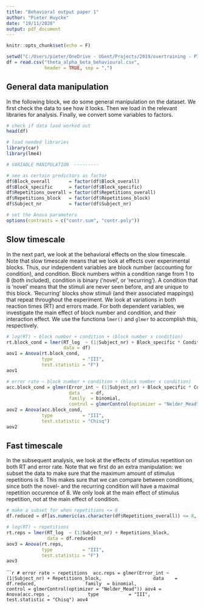 ```yaml
---
title: "Behavioral output paper 1"
author: "Pieter Huycke"
date: "19/11/2020"
output: pdf_document
---
```


```r
knitr::opts_chunk$set(echo = F)

setwd("C:/Users/pieter/OneDrive - UGent/Projects/2019/overtraining - PILOT 3/figures/Publish/Data/Stimulus-locked/Theta, alpha, beta + behavioral data")
df = read.csv("theta_alpha_beta_behavioural.csv", 
              header = TRUE, sep = ",")
```

## General data manipulation

In the following block, we do some general manipulation on the dataset. We first check the data to see how it looks. Then we load in the relevant libraries for analysis. Finally, we convert some variables to factors.

```r
# check if data load worked out
head(df)

# load needed libraries
library(car)
library(lme4)

# VARIABLE MANIPULATION  ---------

# see as certain predictors as factor
df$Block_overall       = factor(df$Block_overall)
df$Block_specific      = factor(df$Block_specific)
df$Repetitions_overall = factor(df$Repetitions_overall)
df$Repetitions_block   = factor(df$Repetitions_block)
df$Subject_nr          = factor(df$Subject_nr)

# set the Anova parameters
options(contrasts = c("contr.sum", "contr.poly"))
```

## Slow timescale

In the next part, we look at the behavioral effects on the slow timescale. Note that slow timescale means that we look at effects over experimental blocks. Thus, our independent variables are block number (accounting for condition), and condition. Block numbers within a condition range from 1 to 8 (both included), condition is binary ('novel', or 'recurring'). A condition that is 'novel' means that the stimuli are never seen before, and are unique to this block. 'Recurring' blocks show stimuli (and their associated mappings) that repeat throughout the experiment. We look at variations in both reaction times (RT) and errors made. For both dependent variables, we investigate the main effect of block number and condition, and their interaction effect. We use the functiona `lmer()` and `glmer` to accomplish this, respectively.

```r
# log(RT) ~ block number + condition + (block number x condition) 
rt.block_cond = lmer(RT_log  ~ (1|Subject_nr) + Block_specific * Condition, 
                     data = df)
aov1 = Anova(rt.block_cond,
             type           = "III",
             test.statistic = "F")
aov1
```

```r
# error rate ~ block number + condition + (block number x condition) 
acc.block_cond = glmer(Error_int ~ (1|Subject_nr) + Block_specific * Condition, 
                       data    = df,
                       family  = binomial,
                       control = glmerControl(optimizer = "Nelder_Mead"))
aov2 = Anova(acc.block_cond,
             type           = "III",
             test.statistic = "Chisq")
aov2
```

## Fast timescale

In the subsequent analysis, we look at the effects of stimulus repetition on both RT and error rate. Note that we first do an extra manipulation: we subset the data to make sure that the maximum amount of stimulus repetitions is 8. This makes sure that we can compare between conditions, since both the novel- and the recurring condition will have a maximal repetition occurence of 8. We only look at the main effect of stimulus repetition, not at the main effect of condition.

```r
# make a subset for when repetitions <= 8
df.reduced = df[as.numeric(as.character(df$Repetitions_overall)) <= 8, ]

# log(RT) ~ repetitions 
rt.reps = lmer(RT_log  ~ (1|Subject_nr) + Repetitions_block, 
               data = df.reduced)
aov3 = Anova(rt.reps,
             type           = "III",
             test.statistic = "F")
aov3
```

``````r
# error rate ~ repetitions 
acc.reps = glmer(Error_int ~ (1|Subject_nr) + Repetitions_block, 
                 data    = df.reduced,
                 family  = binomial,
                 control = glmerControl(optimizer = "Nelder_Mead"))
aov4 = Anova(acc.reps ,
             type           = "III",
             test.statistic = "Chisq")
aov4
```


